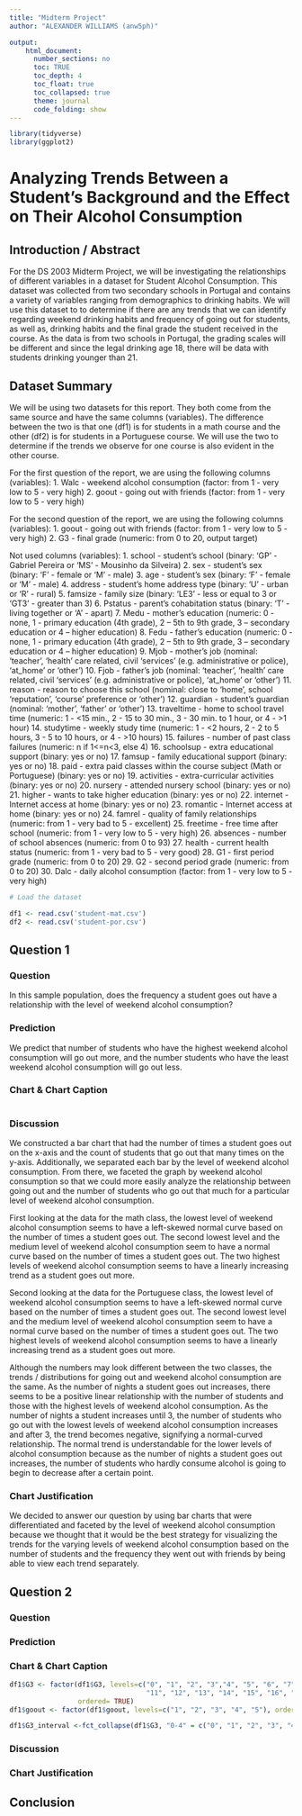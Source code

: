 ---
title: "Midterm Project"
author: "ALEXANDER WILLIAMS (anw5ph)"

output: 
    html_document:
      number_sections: no
      toc: TRUE
      toc_depth: 4
      toc_float: true
      toc_collapsed: true
      theme: journal
      code_folding: show
---

```{r, echo=FALSE, results = 'hide', message=FALSE, warning=FALSE}

library(tidyverse)
library(ggplot2)

```

# Analyzing Trends Between a Student's Background and the Effect on Their Alcohol Consumption

## Introduction / Abstract

For the DS 2003 Midterm Project, we will be investigating the relationships of different variables in a dataset for Student Alcohol Consumption. This dataset was collected from two secondary schools in Portugal and contains a variety of variables ranging from demographics to drinking habits. We will use this dataset to to determine if there are any trends that we can identify regarding weekend drinking habits and frequency of going out for students, as well as, drinking habits and the final grade the student received in the course. As the data is from two schools in Portugal, the grading scales will be different and since the legal drinking age 18, there will be data with students drinking younger than 21.

## Dataset Summary

We will be using two datasets for this report. They both come from the same source and have the same columns (variables). The difference between the two is that one (df1) is for students in a math course and the other (df2) is for students in a Portuguese course. We will use the two to determine if the trends we observe for one course is also evident in the other course.

For the first question of the report, we are using the following columns (variables): 
1. Walc - weekend alcohol consumption (factor: from 1 - very low to 5 - very high)
2. goout - going out with friends (factor: from 1 - very low to 5 - very high)

For the second question of the report, we are using the following columns (variables): 
1. goout - going out with friends (factor: from 1 - very low to 5 - very high)
2. G3 - final grade (numeric: from 0 to 20, output target)

Not used columns (variables):
1. school - student's school (binary: 'GP' - Gabriel Pereira or 'MS' - Mousinho da Silveira)
2. sex - student's sex (binary: 'F' - female or 'M' - male)
3. age - student's sex (binary: 'F' - female or 'M' - male)
4. address - student's home address type (binary: 'U' - urban or 'R' - rural)
5. famsize - family size (binary: 'LE3' - less or equal to 3 or 'GT3' - greater than 3)
6. Pstatus - parent's cohabitation status (binary: 'T' - living together or 'A' - apart)
7. Medu - mother's education (numeric: 0 - none, 1 - primary education (4th grade), 2 – 5th to 9th grade, 3 – secondary education or 4 – higher education)
8. Fedu - father's education (numeric: 0 - none, 1 - primary education (4th grade), 2 – 5th to 9th grade, 3 – secondary education or 4 – higher education)
9. Mjob - mother's job (nominal: 'teacher', 'health' care related, civil 'services' (e.g. administrative or police), 'at_home' or 'other')
10. Fjob - father's job (nominal: 'teacher', 'health' care related, civil 'services' (e.g. administrative or police), 'at_home' or 'other')
11. reason - reason to choose this school (nominal: close to 'home', school 'reputation', 'course' preference or 'other')
12. guardian - student's guardian (nominal: 'mother', 'father' or 'other')
13. traveltime - home to school travel time (numeric: 1 - <15 min., 2 - 15 to 30 min., 3 - 30 min. to 1 hour, or 4 - >1 hour)
14. studytime - weekly study time (numeric: 1 - <2 hours, 2 - 2 to 5 hours, 3 - 5 to 10 hours, or 4 - >10 hours)
15. failures - number of past class failures (numeric: n if 1<=n<3, else 4)
16. schoolsup - extra educational support (binary: yes or no)
17. famsup - family educational support (binary: yes or no)
18. paid - extra paid classes within the course subject (Math or Portuguese) (binary: yes or no)
19. activities - extra-curricular activities (binary: yes or no)
20. nursery - attended nursery school (binary: yes or no)
21. higher - wants to take higher education (binary: yes or no)
22. internet - Internet access at home (binary: yes or no)
23. romantic - Internet access at home (binary: yes or no)
24. famrel - quality of family relationships (numeric: from 1 - very bad to 5 - excellent)
25. freetime - free time after school (numeric: from 1 - very low to 5 - very high)
26. absences - number of school absences (numeric: from 0 to 93)
27. health - current health status (numeric: from 1 - very bad to 5 - very good)
28. G1 - first period grade (numeric: from 0 to 20)
29. G2 - second period grade (numeric: from 0 to 20)
30. Dalc - daily alcohol consumption (factor: from 1 - very low to 5 - very high)

```{r}
# Load the dataset

df1 <- read.csv('student-mat.csv')
df2 <- read.csv('student-por.csv')


```

## Question 1

### Question
In this sample population, does the frequency a student goes out have a relationship with the level of weekend alcohol consumption? 

### Prediction
We predict that number of students who have the highest weekend alcohol consumption will go out more, and the number students who have the least weekend alcohol consumption will go out less.

### Chart & Chart Caption
```{r}


```
### Discussion

We constructed a bar chart that had the number of times a student goes out on the x-axis and the count of students that go out that many times on the y-axis. Additionally, we separated each bar by the level of weekend alcohol consumption. From there, we faceted the graph by weekend alcohol consumption so that we could more easily analyze the relationship between going out and the number of students who go out that much for a particular level of weekend alcohol consumption. 

First looking at the data for the math class, the lowest level of weekend alcohol consumption seems to have a left-skewed normal curve based on the number of times a student goes out. The second lowest level and the medium level of weekend alcohol consumption seem to have a normal curve based on the number of times a student goes out. The two highest levels of weekend alcohol consumption seems to have a linearly increasing trend as a student goes out more. 

Second looking at the data for the Portuguese class, the lowest level of weekend alcohol consumption seems to have a left-skewed normal curve based on the number of times a student goes out. The second lowest level and the medium level of weekend alcohol consumption seem to have a normal curve based on the number of times a student goes out. The two highest levels of weekend alcohol consumption seems to have a linearly increasing trend as a student goes out more. 

Although the numbers may look different between the two classes, the trends / distributions for going out and weekend alcohol consumption are the same. As the number of nights a student goes out increases, there seems to be a positive linear relationship with the number of students and those with the highest levels of weekend alcohol consumption. As the number of nights a student increases until 3, the number of students who go out with the lowest levels of weekend alcohol consumption increases and after 3, the trend becomes negative, signifying a normal-curved relationship. The normal trend is understandable for the lower levels of alcohol consumption because as the number of nights a student goes out increases, the number of students who hardly consume alcohol is going to begin to decrease after a certain point.

### Chart Justification

We decided to answer our question by using bar charts that were differentiated and faceted by the level of weekend alcohol consumption because we thought that it would be the best strategy for visualizing the trends for the varying levels of weekend alcohol consumption based on the number of students and the frequency they went out with friends by being able to view each trend separately. 

## Question 2

### Question

### Prediction

### Chart & Chart Caption
``` {r}
df1$G3 <- factor(df1$G3, levels=c("0", "1", "2", "3","4", "5", "6", "7", "8", "9", "10",
                                  "11", "12", "13", "14", "15", "16", "17", "18", "19", "20"), 
                 ordered= TRUE)
df1$goout <- factor(df1$goout, levels=c("1", "2", "3", "4", "5"), ordered=TRUE)

df1$G3_interval <-fct_collapse(df1$G3, "0-4" = c("0", "1", "2", "3", "4"), "5-8" = c("5", "6", "7", "8"), "9-12" = c("9", "10", "11", "12"), "13-16" = c("13", "14", "15", "16"), "17-20" = c("17", "18", "19", "20"))

```

### Discussion

### Chart Justification

## Conclusion

